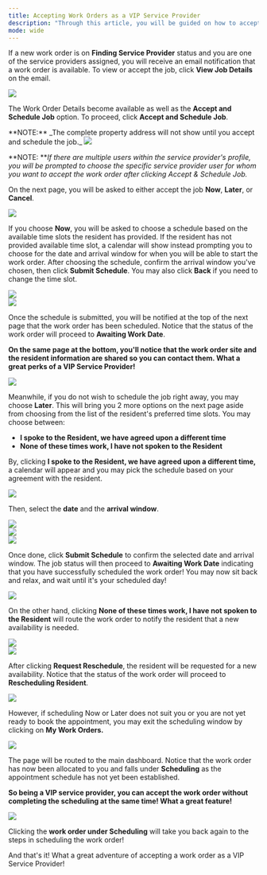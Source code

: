 ---
title: Accepting Work Orders as a VIP Service Provider
description: "Through this article, you will be guided on how to accept and schedule a work order that is assigned to you as a VIP Service Provider. Here's how it works!"
mode: wide
---

If a new work order is on **Finding Service Provider** status and you are one of the service providers assigned, you will receive an email notification that a work order is available. To view or accept the job, click **View Job Details** on the email.

<Frame>
  <img src="/images/rtaImage-39.jpg"/>
</Frame>

The Work Order Details become available as well as the **Accept and Schedule Job** option. To proceed, click **Accept and Schedule Job**.

<Info>
  **NOTE:**  _The complete property address will not show until you accept and schedule the job._
</Info>


<Frame>
  <img src="/images/rtaImage-40.jpg"/>
</Frame>

**NOTE: **_If there are multiple users within the service provider's profile, you will be prompted to choose the specific service provider user for whom you want to accept the work order after clicking Accept & Schedule Job._

On the next page, you will be asked to either accept the job **Now**, **Later**, or **Cancel**.


<Frame>
  <img src="/images/rtaImage-41.jpg"/>
</Frame>


If you choose **Now**, you will be asked to choose a schedule based on the available time slots the resident has provided. If the resident has not provided available time slot, a calendar will show instead prompting you to choose for the date and arrival window for when you will be able to start the work order. After choosing the schedule, confirm the arrival window you've chosen, then click **Submit Schedule**. You may also click **Back** if you need to change the time slot.

<Frame>
  <img src="/images/rtaImage-42.jpg"/>
</Frame>

<br/>
<Frame>
  <img src="/images/rtaImage-43.jpg"/>
</Frame>


Once the schedule is submitted, you will be notified at the top of the next page that the work order has been scheduled. Notice that the status of the work order will proceed to **Awaiting Work Date**.

**On the same page at the bottom, you'll notice that the work order site and the resident information are shared so you can contact them. What a great perks of a VIP Service Provider!**


<Frame>
  <img src="/images/rtaImage-44.jpg"/>
</Frame>


Meanwhile, if you do not wish to schedule the job right away, you may choose **Later**. This will bring you 2 more options on the next page aside from choosing from the list of the resident's preferred time slots. You may choose between:

* **I spoke to the Resident, we have agreed upon a different time**
* **None of these times work, I have not spoken to the Resident**


By, clicking **I spoke to the Resident, we have agreed upon a different time,** a calendar will appear and you may pick the schedule based on your agreement with the resident.


<Frame>
  <img src="/images/rtaImage-45.jpg"/>
</Frame>


Then, select the **date** and the **arrival window**.


<Frame>
  <img src="/images/rtaImage-46.jpg"/>
</Frame>
<br/>

<Frame>
  <img src="/images/rtaImage-47.jpg"/>
</Frame>
<br/>
<Frame>
  <img src="/images/rtaImage-48.jpg"/>
</Frame>


Once done, click **Submit Schedule** to confirm the selected date and arrival window. The job status will then proceed to **Awaiting Work Date** indicating that you have successfully scheduled the work order! You may now sit back and relax, and wait until it's your scheduled day!


<Frame>
  <img src="/images/rtaImage-49.jpg"/>
</Frame>


On the other hand, clicking **None of these times work, I have not spoken to the Resident** will route the work order to notify the resident that a new availability is needed.


<Frame>
  <img src="/images/rtaImage-50.jpg"/>
</Frame>
<br/>
<Frame>
  <img src="/images/rtaImage-51.jpg"/>
</Frame>

After clicking **Request Reschedule**, the resident will be requested for a new availability. Notice that the status of the work order will proceed to **Rescheduling Resident**.


<Frame>
  <img src="/images/rtaImage-52.jpg"/>
</Frame>


However, if scheduling Now or Later does not suit you or you are not yet ready to book the appointment, you may exit the scheduling window by clicking on **My Work Orders.**

<Frame>
  <img src="/images/rtaImage-53.jpg"/>
</Frame>


The page will be routed to the main dashboard. Notice that the work order has now been allocated to you and falls under **Scheduling** as the appointment schedule has not yet been established.

**So being a VIP service provider, you can accept the work order without completing the scheduling at the same time! What a great feature!**


<Frame>
  <img src="/images/rtaImage-54.jpg"/>
</Frame>

Clicking the **work order under Scheduling** will take you back again to the steps in scheduling the work order!

And that's it! What a great adventure of accepting a work order as a VIP Service Provider!
